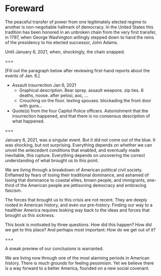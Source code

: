 # Foreward {-}

The peaceful transfer of power from one legitimately elected regime to another is non-negotiable hallmark of democracy. In the United States this tradition has been honored in an unbroken chain from the very first transfer, in 1797, when George Washington willingly stepped down to hand the reins of the presidency to his elected successor, John Adams.

Until January 6, 2021, when, shockingly, the chain snapped.

===

[Fill out the paragraph below after reviewing first-hand reports about the events of Jan. 6.]

* Assault insurrection Jan 6, 2021
  - Graphical description. Bear spray. assault weapons. zip ties. 6 deaths, noose. after pelosi, aoc, ...
  - Crouching on the floor. texting spouses. blockading the front door with guns...
* Quote(s) from the four Capitol Police officers. Astonishment that the insurrection happened, and that there is no consensus description of what happened.

===

January 6, 2021, was a singular event. But it did not come out of the blue. It was shocking, but not surprising. Everything depends on whether we can unveil the antecedent conditions that enabled, and eventually made inevitable, this rupture. Everything depends on uncovering the correct understanding of what brought us to this point.

We are living through a breakdown of American political civil society. Enflamed by fears of losing their traditional dominance, and ashamed of losing that dominance to coastal elites, brown people, and immigrants, one-third of the American people are jettisoning democracy and embracing fascism. 

The forces that brought us to this crisis are not recent. They are deeply rooted in American history, and even our pre-history. Finding our way to a healthier America requires looking way back to the ideas and forces that brought us this sickness.

This book is motivated by three questions. How did this happen? How did we get to this place? And perhaps most important: How do we get out of it?

===

A sneak preview of our conclusions is warranted. 

We are living now through one of the most alarming periods in American history. There is much grounds for feeling pessimism. Yet we believe there is a way forward to a better America, founded on a new social covenant.